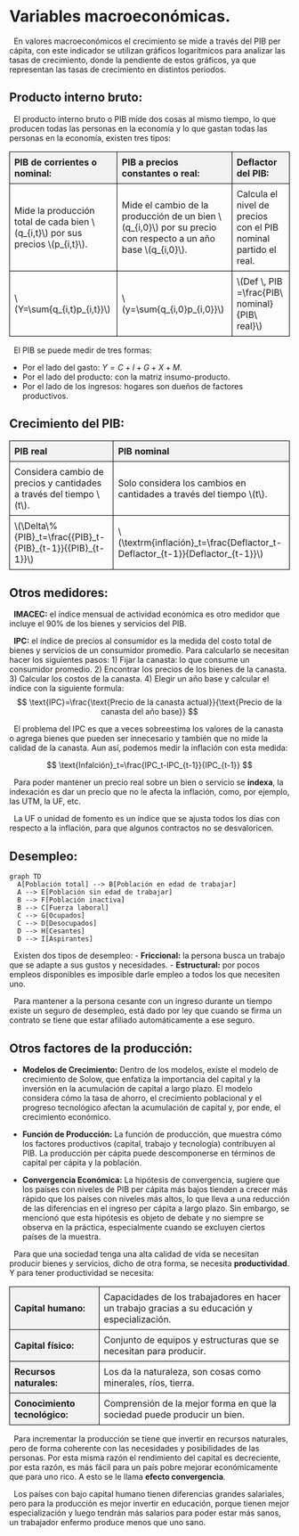 # Variables macroeconómicas.

&nbsp; En valores macroeconómicos el crecimiento se mide a través del PIB per cápita, con este indicador se utilizan gráficos logarítmicos para analizar las tasas de crecimiento, donde la pendiente de estos gráficos, ya que representan las tasas de crecimiento en distintos periodos. 

## Producto interno bruto:

  El producto interno bruto o PIB mide dos cosas al mismo tiempo, lo que producen todas las personas en la economía y lo que gastan todas las personas en la economía, existen tres tipos:

::: {.content-visible when-format="pdf"}
```{=tex}
\begin{table}[h]
    \centering
    \begin{tabular}{|p{40mm}|p{40mm}|p{50mm}|}
        \hline
        PIB de corrientes o nominal: & PIB a precios constantes o real: & Deflactor del PIB: \\ \hline
        Mide la producción total de cada bien $q_{i,t}$ por sus precios $p_{i,t}$. & Mide el cambio de la producción de un bien $q_{i,0}$ por su precio con respecto a un año base $q_{i,0}$.  & Calcula el nivel de precios con el PIB nominal partido el real. \\ \hline
        \[Y=\sum{q_{i,t}p_{i,t}}\] & \[y=\sum{q_{i,0}p_{i,0}}\] & \[Def \, PIB =\frac{PIB\ nominal}{PIB\ real}\] \\ \hline
    \end{tabular}
    \label{tab:my_label}
\end{table}
```
:::

::: {.content-visible when-format="html"}
```{=html}
<!DOCTYPE html>
<html>

<head>
    <script type="text/javascript"
        async src="https://cdnjs.cloudflare.com/ajax/libs/mathjax/2.7.7/MathJax.js?config=TeX-MML-AM_CHTML">
    </script>
    <style>
        table {
            border-collapse: collapse;
            width: 100%;
        }

        th, td {
            border: 1px solid black;
            padding: 8px;
            text-align: left;
        }

        th {
            background-color: #f2f2f2;
        }
    </style>
</head>

<body>

    <table>
<tr>
    <th>PIB de corrientes o nominal:</th>
    <th>PIB a precios constantes o real:</th>
    <th>Deflactor del PIB:</th>
</tr>
<tr>
    <td>Mide la producción total de cada bien \(q_{i,t}\) por sus precios \(p_{i,t}\).</td>
    <td>Mide el cambio de la producción de un bien \(q_{i,0}\) por su precio con respecto a un año base \(q_{i,0}\).</td>
    <td>Calcula el nivel de precios con el PIB nominal partido el real.</td>
</tr>
<tr>
    <td>\(Y=\sum{q_{i,t}p_{i,t}}\)</td>
    <td>\(y=\sum{q_{i,0}p_{i,0}}\)</td>
    <td>\(Def \, PIB =\frac{PIB\ nominal}{PIB\ real}\)</td>
</tr>
</table>

</body>

</html>
```
:::

  El PIB se puede medir de tres formas:

-   Por el lado del gasto: $Y=C+I+G+X+M$.
-   Por el lado del producto: con la matriz insumo-producto.
-   Por el lado de los ingresos: hogares son dueños de factores productivos.

## Crecimiento del PIB:

::: {.content-visible when-format="pdf"}
```{=tex}
\begin{table}[h]
    \centering
    \begin{tabular}{|p{55mm}|p{75mm}|}
        \hline
        PIB real & PIB nominal \\ \hline
        Considera cambio de precios y cantidades a través del tiempo t. & Solo considera el cambio los cambios en cantidades a través del tiempo t. \\ \hline
        \[\mathrm{\Delta}\%{PIB}_t=\frac{{PIB}_t-{PIB}_{t-1}}{{PIB}_{t-1}}\] & \[\textrm{infalción}_t=\frac{Deflactor_t-Deflactor_{t-1}}{Deflactor_{t-1}}\]  \\ \hline
    \end{tabular}
    \label{tab:my_label}
\end{table}
```
:::

::: {.content-visible when-format="html"}
```{=html}
<!DOCTYPE html>
<html>

<head>
    <script type="text/javascript"
        async src="https://cdnjs.cloudflare.com/ajax/libs/mathjax/2.7.7/MathJax.js?config=TeX-MML-AM_CHTML">
    </script>
    <style>
        table {
            border-collapse: collapse;
            width: 100%;
        }

        th, td {
            border: 1px solid black;
            padding: 8px;
            text-align: left;
        }

        th {
            background-color: #f2f2f2;
        }
    </style>
</head>

<body>

    <table>
<tr>
    <th>PIB real</th>
    <th>PIB nominal</th>
</tr>
<tr>
    <td>Considera cambio de precios y cantidades a través del tiempo \(t\).</td>
    <td>Solo considera los cambios en cantidades a través del tiempo \(t\).</td>
</tr>
<tr>
    <td>\(\Delta\%{PIB}_t=\frac{{PIB}_t-{PIB}_{t-1}}{{PIB}_{t-1}}\)</td>
    <td>\(\textrm{inflación}_t=\frac{Deflactor_t-Deflactor_{t-1}}{Deflactor_{t-1}}\)</td>
</tr>
</table>

</body>

</html>
```
:::

## Otros medidores:

  **IMACEC:** el índice mensual de actividad económica es otro medidor que incluye el $90\%$ de los bienes y servicios del PIB.

  **IPC:** el índice de precios al consumidor es la medida del costo total de bienes y servicios de un consumidor promedio. Para calcularlo se necesitan hacer los siguientes pasos: 1) Fijar la canasta: lo que consume un consumidor promedio. 2) Encontrar los precios de los bienes de la canasta. 3) Calcular los costos de la canasta. 4) Elegir un año base y calcular el índice con la siguiente formula: $$
\text{IPC}=\frac{\text{Precio de la canasta actual}}{\text{Precio de la canasta del año base}}
$$

  El problema del IPC es que a veces sobreestima los valores de la canasta o agrega bienes que pueden ser innecesario y también que no mide la calidad de la canasta. Aun así, podemos medir la inflación con esta medida:

$$
\text{Infalción}_t=\frac{IPC_t-IPC_{t-1}}{IPC_{t-1}}
$$

  Para poder mantener un precio real sobre un bien o servicio se **indexa**, la indexación es dar un precio que no le afecta la inflación, como, por ejemplo, las UTM, la UF, etc.

  La UF o unidad de fomento es un índice que se ajusta todos los días con respecto a la inflación, para que algunos contractos no se desvaloricen.

## Desempleo:

```mermaid
graph TD
  A[Población total] --> B[Población en edad de trabajar]
  A --> E[Población sin edad de trabajar]
  B --> F[Población inactiva]
  B --> C[Fuerza laboral]
  C --> G[Ocupados]
  C --> D[Desocupados]
  D --> H[Cesantes]
  D --> I[Aspirantes]

```

  Existen dos tipos de desempleo: - **Friccional:** la persona busca un trabajo que se adapte a sus gustos y necesidades. - **Estructural:** por pocos empleos disponibles es imposible darle empleo a todos los que necesiten uno.

  Para mantener a la persona cesante con un ingreso durante un tiempo existe un seguro de desempleo, está dado por ley que cuando se firma un contrato se tiene que estar afiliado automáticamente a ese seguro.

## Otros factores de la producción:

-  **Modelos de Crecimiento:** Dentro de los modelos, existe el modelo de crecimiento de Solow, que enfatiza la importancia del capital y la inversión en la acumulación de capital a largo plazo. El modelo considera cómo la tasa de ahorro, el crecimiento poblacional y el progreso tecnológico afectan la acumulación de capital y, por ende, el crecimiento económico.

-  **Función de Producción:** La función de producción, que muestra cómo los factores productivos (capital, trabajo y tecnología) contribuyen al PIB. La producción per cápita puede descomponerse en términos de capital per cápita y la población.

-  **Convergencia Económica:** La hipótesis de convergencia, sugiere que los países con niveles de PIB per cápita más bajos tienden a crecer más rápido que los países con niveles más altos, lo que lleva a una reducción de las diferencias en el ingreso per cápita a largo plazo. Sin embargo, se mencionó que esta hipótesis es objeto de debate y no siempre se observa en la práctica, especialmente cuando se excluyen ciertos países de la muestra.


  Para que una sociedad tenga una alta calidad de vida se necesitan producir bienes y servicios, dicho de otra forma, se necesita **productividad**. Y para tener productividad se necesita:

::: {.content-visible when-format="pdf"}
```{=tex}
\begin{table}[H]
    \centering
    \begin{tabular}{|p{30mm}|p{90mm}|}
        \hline
        Capital humano: & Capacidades de los trabajadores en hacer un trabajo gracias a su educación y especialización. \\ \hline
        Capital físico: & Conjunto de equipos y estructuras que se necesitan para producir. \\ \hline
        Recursos naturales: & Los da la naturaleza, son cosas como minerales, ríos, tierra. \\ \hline
        Conocimiento tecnológico: & Comprensión de la mejor forma en que la sociedad puede producir un bien. \\ \hline
    \end{tabular}
    \label{tab:my_label}
\end{table}
```
:::

::: {.content-visible when-format="html"}
```{=html}
<!DOCTYPE html>
<html>

<head>
    <style>
        table {
            border-collapse: collapse;
            width: 100%;
        }

        th, td {
            border: 1px solid black;
            padding: 8px;
            text-align: left;
        }

        th {
            background-color: #f2f2f2;
        }
    </style>
</head>

<body>

    <table>
<tr>
    <th>Capital humano:</th>
    <td>Capacidades de los trabajadores en hacer un trabajo gracias a su educación y especialización.</td>
</tr>
<tr>
    <th>Capital físico:</th>
    <td>Conjunto de equipos y estructuras que se necesitan para producir.</td>
</tr>
<tr>
    <th>Recursos naturales:</th>
    <td>Los da la naturaleza, son cosas como minerales, ríos, tierra.</td>
</tr>
<tr>
    <th>Conocimiento tecnológico:</th>
    <td>Comprensión de la mejor forma en que la sociedad puede producir un bien.</td>
</tr>
</table>

</body>

</html>
```
:::

  Para incrementar la producción se tiene que invertir en recursos naturales, pero de forma coherente con las necesidades y posibilidades de las personas. Por esta misma razón el rendimiento del capital es decreciente, por esta razón, es más fácil para un país pobre mejorar económicamente que para uno rico. A esto se le llama **efecto convergencia**.

  Los países con bajo capital humano tienen diferencias grandes salariales, pero para la producción es mejor invertir en educación, porque tienen mejor especialización y luego tendrán más salarios para poder estar más sanos, un trabajador enfermo produce menos que uno sano.
